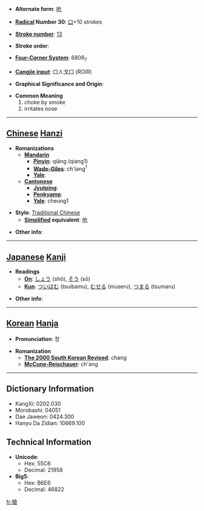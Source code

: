 * '''Alternate form''': [[呛]]

* '''[[Wiktionary:Chinese radical index| Radical]] Number 30''': [[Wiktionary:Chinese radical index 口|口]]+10 strokes

* '''[[Wiktionary:Chinese total strokes index|Stroke number]]''': [[Wiktionary:Chinese total strokes index 13|13]]

* '''Stroke order''': 

* '''[[Wiktionary:Chinese four corner index|Four-Corner System]]''': 6806<sub>7</sub>

* '''[[Wiktionary:Chinese Cangjie index|Cangjie input]]''': 口人戈口 (ROIR)

* '''Graphical Significance and Origin''': 

* '''Common Meaning'''
*#choke by smoke
*# irritates nose


----

== [[Chinese]] [[Hanzi]] ==

* '''Romanizations'''
** '''[[Mandarin]]'''
*** '''[[Pinyin]]''': qiāng (qiang1)
*** '''[[Wade-Giles]]''': ch'iang<sup>1</sup>
*** '''[[Yale]]''': 
** '''[[Cantonese]]'''
*** '''[[Jyutping]]''':
*** '''[[Penkyamp]]''': 
*** '''[[Yale]]''': cheung1

* '''Style''': [[Traditional Chinese]] 
** '''[[Simplified Chinese|Simplified]] equivalent''': [[呛]]

* '''Other info''': 

----

== [[Japanese]] [[Kanji]] ==

* '''Readings'''
** '''[[On]]''': [[しょう]] (shō), [[そう]] (sō)
** '''[[Kun]]''': [[ついばむ]] (tsuibamu), [[むせる]] (museru), [[つまる]] (tsumaru)

* '''Other info''':  

----

== [[Korean]] [[Hanja]] ==

* '''Pronunciation''': 창

* '''Romanization'''
** '''[[The 2000 South Korean Revised Romanization|The 2000 South Korean Revised]]''': chang
** '''[[McCune-Reischauer]]''': ch'ang

----

== Dictionary Information ==

* KangXi: 0202.030
* Morobashi: 04051
* Dae Jaweon: 0424.300
* Hanyu Da Zidian: 10669.100

== Technical Information ==

* '''Unicode''':
** Hex: 55C6
** Decimal: 21958
* '''Big5''':
** Hex: B6E6
** Decimal: 46822

[[fr:嗆]]